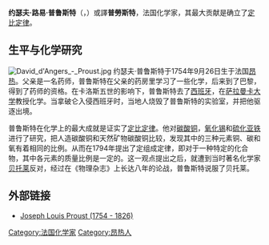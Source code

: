 {{Infobox scientist
| name = 约瑟夫·路易·普鲁斯特
| image = Proust joseph.jpg
| image_size = 200 px
| caption = 
| birth_date = {{birth date|1754|9|26}}
| birth_place = [[昂热|昂热]]
| death_date = {{death date and age|1826|7|5|1754|9|26}}
| death_place = [[昂热|昂热]]
| nationality = [[法国|法国]]
| field = [[化学|化学]]
| known_for  = 确立[[定比定律|定比定律]]
}}

'''约瑟夫·路易·普鲁斯特'''（{{lang-fr|Joseph Louis Proust}}，{{bd|1754年|9月26日|1826年|7月5日}}）或譯'''普勞斯特'''，法国化学家，其最大贡献是确立了[[定比定律|定比定律]]。

==生平与化学研究==
[[File:David_d'Angers_-_Proust.jpg|thumb]]
约瑟夫·普鲁斯特于1754年9月26日生于法国[[昂热|昂热]]。父亲是一名药师，普鲁斯特在父亲的药房里学习了一些化学，后来到了巴黎，得到了药师的资格。在卡洛斯五世的影响下，普鲁斯特去了[[西班牙|西班牙]]，在[[萨拉曼卡大学|萨拉曼卡大学]]教授化学。当拿破仑入侵西班牙时，当地人烧毁了普鲁斯特的实验室，并把他驱逐出境。

普鲁斯特在化学上的最大成就是证实了[[定比定律|定比定律]]。他对[[碳酸铜|碳酸铜]]，[[二氧化锡|氧化锡]]和[[硫化亚铁|硫化亚铁]]进行了研究，把人造碳酸铜和天然矿物碳酸铜比较，发现其中的三种元素铜、碳和氧有着相同的比例。从而在1794年提出了定组成定律，即对于一种特定的化合物，其中各元素的质量比例是一定的。这一观点提出之后，就遭到当时著名化学家[[克劳德·贝托莱|贝托莱]]反对，经过在《物理杂志》上长达八年的论战，普鲁斯特说服了贝托莱。

==外部链接==
{{Wikisource1911Enc|Proust, Joseph Louis}}
* [https://web.archive.org/web/20110521171907/http://nautilus.fis.uc.pt/st2.5/scenes-e/biog/b0059.html Joseph Louis Proust (1754 - 1826)]

{{Authority control}}
{{化学家小作品}}

[[Category:法国化学家|Category:法国化学家]]
[[Category:昂热人|Category:昂热人]]